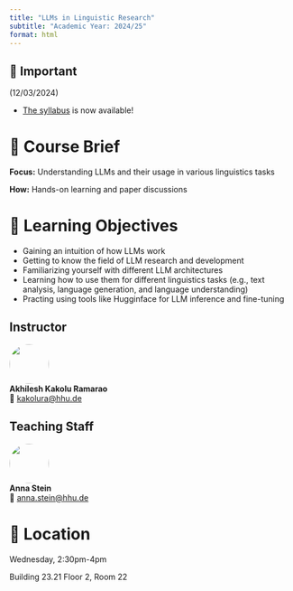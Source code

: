 ```yaml
---
title: "LLMs in Linguistic Research"
subtitle: "Academic Year: 2024/25"
format: html
---
```


::: {.callout-important collapse=false}
## 📢 Important

(12/03/2024)

 - [The syllabus](/2024/syllabus.qmd) is now available! 

:::



# 📑 Course Brief

**Focus:** Understanding LLMs and their usage in various linguistics tasks

**How:** Hands-on learning and paper discussions

# 🎯 Learning Objectives

- Gaining an intuition of how LLMs work
- Getting to know the field of LLM research and development
- Familiarizing yourself with different LLM architectures
- Learning how to use them for different linguistics tasks (e.g., text analysis, language generation, and language understanding)
- Practing using tools like Hugginface for LLM inference and fine-tuning

::: {.panel-tabset}
## Instructor

![](/figures/people/small_akhilesh.jpg){fig-align="left" fig-alt="Photo of the lecturer Akhilesh" style="object-fit: cover;width:5em;height:5em;border-radius: 50%;"}  
**Akhilesh Kakolu Ramarao** <br/>
📧 [kakolura@hhu.de](mailto:kakolura@hhu.de)

## Teaching Staff

![](/figures/people/anna.jpg){fig-align="left" fig-alt="Photo of the TA Anna Stein" style="object-fit: cover;width:5em;height:5em;border-radius: 50%;"}  
**Anna Stein** <br/>
📧 [anna.stein@hhu.de](mailto:anna.stein@hhu.de)

:::

# 📍 Location

Wednesday, 2:30pm-4pm

Building 23.21 Floor 2, Room 22